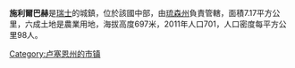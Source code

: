 '''施利爾巴赫'''是[[瑞士|瑞士]]的城鎮，位於該國中部，由[[琉森州|琉森州]]負責管轄，面積7.17平方公里，六成土地是農業用地，海拔高度697米，2011年人口701，人口密度每平方公里98人。

{{Switzerland-geo-stub}}
[[Category:卢塞恩州的市镇|Category:卢塞恩州的市镇]]
